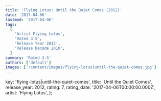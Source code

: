 ```yaml
---
title: 'Flying Lotus: Until the Quiet Comes (2012)'
date: '2017-04-06'
lastmod: '2017-04-06'
tags:
  [
    'Artist Flying Lotus',
    'Rated 3.5',
    'Release Year 2012',
    'Release Decade 2010',
  ]
summary: 'Rated 3.5'
authors: ['default']
images: ['/content/images/flying-lotus|until-the-quiet-comes.jpg']
---
```


  key: 'flying-lotus|until-the-quiet-comes',
  title: 'Until the Quiet Comes',
  release_year: 2012,
  rating: 7,
  rating_date: '2017-04-06T00:00:00.000Z',
  artist: 'Flying Lotus',
};

<MusicRating data={data} />
